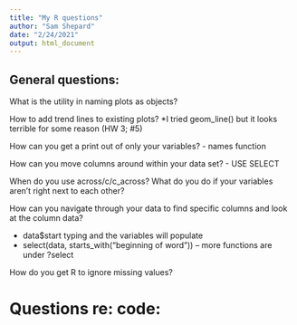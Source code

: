 ```yaml
---
title: "My R questions"
author: "Sam Shepard"
date: "2/24/2021"
output: html_document
---
```


## General questions:
What is the utility in naming plots as objects?

How to add trend lines to existing plots?
*I tried geom_line() but it looks terrible for some reason (HW 3; #5)

How can you get a print out of only your variables?
- names function

How can you move columns around within your data set?
- USE SELECT

When do you use across/c/c_across? What do you do if your variables aren't right next to each other?

How can you navigate through your data to find specific columns and look at the column data?

- data$start typing and the variables will populate
- select(data, starts_with("beginning of word"))
-- more functions are under ?select

How do you get R to ignore missing values?


# Questions re: code:
```r



```


```r



```




